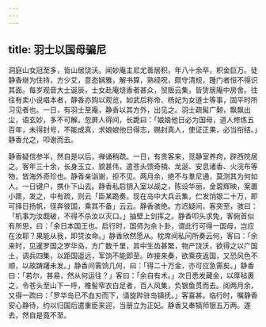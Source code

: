 ```yaml
---
---
---
```

title: 羽士以国母骗尼
---



洞庭山女冠至多，皆山居饶沃。闻妙庵主尼尤善居积，年八十余卒，积金巨万。徒静香继为住持，方少艾，意态娴雅，解书算，熟经呪，颇守清规，踵门者恒不得识其面。每岁观音大士诞辰，士女赴庵烧香者甚众，贸贩云集，皆赁居庵中房舍。往往有卖小说唱本者，静香亦购以观览，如武后称帝、杨妃为女道士等事，固平时所习见者也。一日，有羽士至庵，静香以其方外，出见之。羽士疏髯广颡，飘飘出尘，语玄妙，多不可解。忽屏人得间，长跪曰：「娘娘他日必为国母，道人修炼五百年，未得封号，不能成真，求娘娘他日得志，赐封真人，使证正果，必当衔结。」静香允之，叩谢而去。

静香疑信参半，然自是以后，禅诵稍疏。一日，有贵客来，觅静室养疴，辟西院居之。客年三十余，长身玉立，貌甚伟，遣苍头馈奇楠、龙涎、安息诸香、火浣布等物，皆海外奇珍也。静香亲诣谢，拒不见。两月余，绝不与羣尼通，莫测其为何如人。一日键户，携仆下山去。静香私启钥入室以觇之，陈设华丽，金碧辉映，案置小匣，发之，中有疏，则云「臣某跪奏。现在岛中大兵云集，伫发饷银二十万，即可择日扬帆，径奔彼国，乘其不备」云云。静香骇绝。方迟疑间，客突至，骇曰：「机事为汝觑破，不得不杀汝以灭口。」抽壁上剑挥之。静香叩头求免，客俯首似有所思，曰：「余日本国王也。启行时，国师为余卜卦，谓此行可得一国母，岂应在汝耶？果能从我，即贷汝命。」静香欣然愿从。枕席间私问所奏云何，客曰：「余来时，见暹罗国之罗华岛，方广数千里，其中生齿甚繁，物产饶沃，欲得之以广国土，调兵四集，以距国遥远，军饷不能即至。昨接来奏，欲乘夜返国，又恐风色不顺，以故踌躇未发。」静香问需饷几何，曰：「得二十万金，亦可应急需矣。」静香曰：「若尔，甚易，然从何运往？」客曰：「余自有术。」次日悉发藏金，以厚毡裹之，令苍头至山下一呼，椎髻窄衣白足者，百人风集，负银鱼贯而去。阅两月余，又得一疏曰：「罗华岛已不血刃而下，请旋跸驻岛镇抚。」客喜甚。临行时，嘱静香安心静待，约以归国后遣重臣来迎，当册立为正妃。静香又奉犒师银五万两。遂去，然自是竟不至。